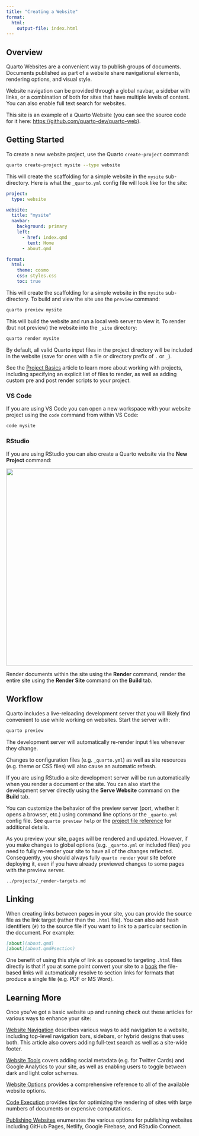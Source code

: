 ```yaml
---
title: "Creating a Website"
format: 
  html:
    output-file: index.html
---
```


## Overview

Quarto Websites are a convenient way to publish groups of documents. Documents published as part of a website share navigational elements, rendering options, and visual style.

Website navigation can be provided through a global navbar, a sidebar with links, or a combination of both for sites that have multiple levels of content. You can also enable full text search for websites.

This site is an example of a Quarto Website (you can see the source code for it here: <https://github.com/quarto-dev/quarto-web>).

## Getting Started

To create a new website project, use the Quarto `create-project` command:

``` bash
quarto create-project mysite --type website
```

This will create the scaffolding for a simple website in the `mysite` sub-directory. Here is what the `_quarto.yml` config file will look like for the site:

``` yaml
project:
  type: website

website:
  title: "mysite"
  navbar:
    background: primary
    left:
      - href: index.qmd
        text: Home
      - about.qmd

format:
  html:
    theme: cosmo
    css: styles.css
    toc: true
```

This will create the scaffolding for a simple website in the `mysite` sub-directory. To build and view the site use the `preview` command:

``` bash
quarto preview mysite
```

This will build the website and run a local web server to view it. To render (but not preview) the website into the `_site` directory:

``` bash
quarto render mysite
```

By default, all valid Quarto input files in the project directory will be included in the website (save for ones with a file or directory prefix of `.` or `_`).

See the [Project Basics](../projects/quarto-projects.qmd) article to learn more about working with projects, including specifying an explicit list of files to render, as well as adding custom pre and post render scripts to your project.

### VS Code

If you are using VS Code you can open a new workspace with your website project using the `code` command from within VS Code:

``` bash
code mysite
```

### RStudio

If you are using RStudio you can also create a Quarto website via the **New Project** command:

![](images/rstudio-new-website.png){.border fig-alt="A section of the 'New Project Wizard' menu from Rstudio. This section is titled 'Create Quarto Website'. The Quarto logo is displayed on the left. On the right are fields for 'Directory name', and 'Create project as subdirectory of:'. Underneath that are options for 'Engine'. The option for 'Engine' is set to 'None'. Underneath are options for 'Create a git repository', and 'Use visual markdown editor'.There are buttons for 'Create Project' and 'Cancel' arranged side-by-side in the bottom right of the window. There is an option to 'Open in new session' in the button left corner." width="531"}

Render documents within the site using the **Render** command, render the entire site using the **Render Site** command on the **Build** tab.

## Workflow

Quarto includes a live-reloading development server that you will likely find convenient to use while working on websites. Start the server with:

``` bash
quarto preview
```

The development server will automatically re-render input files whenever they change.

Changes to configuration files (e.g. `_quarto.yml`) as well as site resources (e.g. theme or CSS files) will also cause an automatic refresh.

If you are using RStudio a site development server will be run automatically when you render a document or the site. You can also start the development server directly using the **Serve Website** command on the **Build** tab.

You can customize the behavior of the preview server (port, whether it opens a browser, etc.) using command line options or the `_quarto.yml` config file. See `quarto preview help` or the [project file reference](/docs/reference/projects/options.qmd#preview) for additional details.

::: callout-important
As you preview your site, pages will be rendered and updated. However, if you make changes to global options (e.g. `_quarto.yml` or included files) you need to fully re-render your site to have all of the changes reflected. Consequently, you should always fully `quarto render` your site before deploying it, even if you have already previewed changes to some pages with the preview server.
:::

``` include
../projects/_render-targets.md
```

## Linking

When creating links between pages in your site, you can provide the source file as the link target (rather than the `.html` file). You can also add hash identifiers (`#)` to the source file if you want to link to a particular section in the document. For example:

``` markdown
[about](about.qmd)
[about](about.qmd#section)
```

One benefit of using this style of link as opposed to targeting `.html` files directly is that if you at some point convert your site to a [book](../books/book-basics.qmd) the file-based links will automatically resolve to section links for formats that produce a single file (e.g. PDF or MS Word).

## Learning More

Once you've got a basic website up and running check out these articles for various ways to enhance your site:

[Website Navigation](website-navigation.qmd) describes various ways to add navigation to a website, including top-level navigation bars, sidebars, or hybrid designs that uses both. This article also covers adding full-text search as well as a site-wide footer.

[Website Tools](website-tools.qmd) covers adding social metadata (e.g. for Twitter Cards) and Google Analytics to your site, as well as enabling users to toggle between dark and light color schemes.

[Website Options](../reference/projects/websites.qmd) provides a comprehensive reference to all of the available website options.

[Code Execution](../projects/code-execution.qmd) provides tips for optimizing the rendering of sites with large numbers of documents or expensive computations.

[Publishing Websites](../publishing/index.qmd) enumerates the various options for publishing websites including GitHub Pages, Netlify, Google Firebase, and RStudio Connect.
